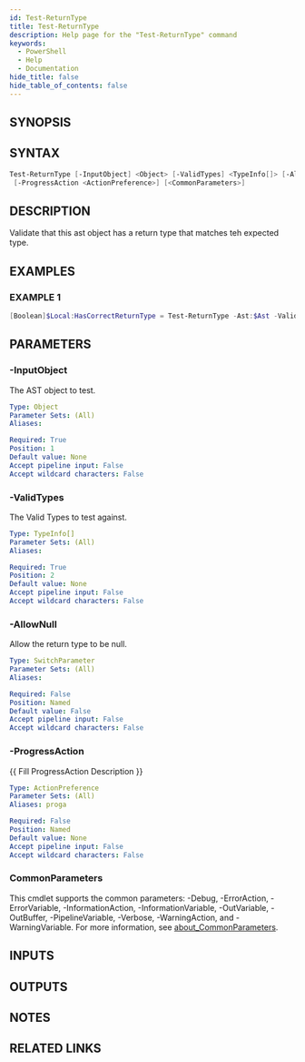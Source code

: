 ```yaml
---
id: Test-ReturnType
title: Test-ReturnType
description: Help page for the "Test-ReturnType" command
keywords:
  - PowerShell
  - Help
  - Documentation
hide_title: false
hide_table_of_contents: false
---
```


## SYNOPSIS

## SYNTAX

```powershell
Test-ReturnType [-InputObject] <Object> [-ValidTypes] <TypeInfo[]> [-AllowNull]
 [-ProgressAction <ActionPreference>] [<CommonParameters>]
```

## DESCRIPTION

Validate that this ast object has a return type that matches teh expected type.

## EXAMPLES

### EXAMPLE 1

```powershell
[Boolean]$Local:HasCorrectReturnType = Test-ReturnType -Ast:$Ast -ValidTypes:'String','ScriptBlock';
```

## PARAMETERS

### -InputObject

The AST object to test.

```yaml
Type: Object
Parameter Sets: (All)
Aliases:

Required: True
Position: 1
Default value: None
Accept pipeline input: False
Accept wildcard characters: False
```

### -ValidTypes

The Valid Types to test against.

```yaml
Type: TypeInfo[]
Parameter Sets: (All)
Aliases:

Required: True
Position: 2
Default value: None
Accept pipeline input: False
Accept wildcard characters: False
```

### -AllowNull

Allow the return type to be null.

```yaml
Type: SwitchParameter
Parameter Sets: (All)
Aliases:

Required: False
Position: Named
Default value: False
Accept pipeline input: False
Accept wildcard characters: False
```

### -ProgressAction

\{\{ Fill ProgressAction Description \}\}

```yaml
Type: ActionPreference
Parameter Sets: (All)
Aliases: proga

Required: False
Position: Named
Default value: None
Accept pipeline input: False
Accept wildcard characters: False
```

### CommonParameters

This cmdlet supports the common parameters: -Debug, -ErrorAction, -ErrorVariable, -InformationAction, -InformationVariable, -OutVariable, -OutBuffer, -PipelineVariable, -Verbose, -WarningAction, and -WarningVariable. For more information, see [about_CommonParameters](http://go.microsoft.com/fwlink/?LinkID=113216).

## INPUTS

## OUTPUTS

## NOTES

## RELATED LINKS
